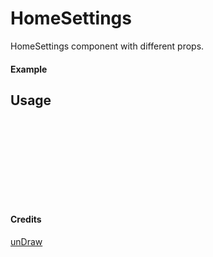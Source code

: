 
<Meta of={HomeSettings} title="unDraw/HomeSettings" />

# HomeSettings

HomeSettings component with different props.

#### Example

<Canvas of={HomeSettings.Primary} />

## Usage

```ts
import { HomeSettings } from "yadl-ui";

const Example = () => {
  return (
      <HomeSettings />
  );
};

export default Example;
```

#### Credits
[unDraw](https://undraw.co/illustrations)
